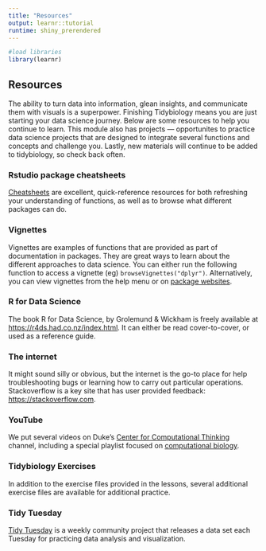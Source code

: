 ```yaml
---
title: "Resources"
output: learnr::tutorial
runtime: shiny_prerendered
---
```

```r
#load libraries
library(learnr)
```

## Resources
The ability to turn data into information, glean insights, and communicate them with visuals is a superpower. Finishing Tidybiology means you are just starting your data science journey. Below are some resources to help you continue to learn. This module also has projects — opportunites to practice data science projects that are designed to integrate several functions and concepts and challenge you. Lastly, new materials will continue to be added to tidybiology, so check back often. 

### Rstudio package cheatsheets
[Cheatsheets](https://www.rstudio.com/resources/cheatsheets/) are excellent, quick-reference resources for both refreshing your understanding of functions, as well as to browse what different packages can do.  
  
### Vignettes
Vignettes are examples of functions that are provided as part of documentation in packages. They are great ways to learn about the different approaches to data science. You can either run the following function to access a vignette (eg) `browseVignettes("dplyr")`. Alternatively, you can view vignettes from the help menu or on [package websites](https://dplyr.tidyverse.org/articles/programming.html).  
  
### R for Data Science
The book R for Data Science, by Grolemund & Wickham is freely available at [https://r4ds.had.co.nz/index.html](https://r4ds.had.co.nz/index.html). It can either be read cover-to-cover, or used as a reference guide.    
  
### The internet
It might sound silly or obvious, but the internet is the go-to place for help troubleshooting bugs or learning how to carry out particular operations. Stackoverflow is a key site that has user provided feedback: [https://stackoverflow.com](https://stackoverflow.com).  
  
### YouTube
We put several videos on Duke's [Center for Computational Thinking](https://www.youtube.com/c/DukeCenterforComputationalThinking) channel, including a special playlist focused on [computational biology](https://studio.youtube.com/channel/UCN-OX45aSM1VtXkzocx8Ppg/videos/upload?filter=%5B%5D&sort=%7B%22columnType%22%3A%22date%22%2C%22sortOrder%22%3A%22DESCENDING%22%7D).  
  
### Tidybiology Exercises
In addition to the exercise files provided in the lessons, several additional exercise files are available for additional practice. 
  
### Tidy Tuesday
[Tidy Tuesday](https://github.com/rfordatascience/tidytuesday) is a weekly community project that releases a data set each Tuesday for practicing data analysis and visualization.  

